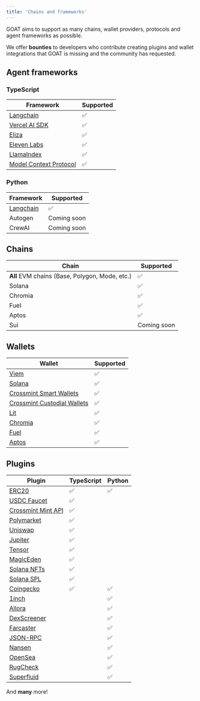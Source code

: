 ```yaml
---
title: 'Chains and frameworks'
---
```


GOAT aims to support as many chains, wallet providers, protocols and agent frameworks as possible.

We offer **bounties** to developers who contribute creating plugins and wallet integrations that GOAT is missing and the community has requested.

## Agent frameworks

### TypeScript
| Framework | Supported |
| -------- | ------------------------------------- |
| [Langchain](https://github.com/goat-sdk/goat/tree/main/typescript/packages/adapters/langchain) | ✅ |
| [Vercel AI SDK](https://github.com/goat-sdk/goat/tree/main/typescript/examples/vercel-ai) | ✅ |
| [Eliza](https://github.com/ai16z/eliza/tree/main/packages/plugin-goat) | ✅ |
| [Eleven Labs](https://github.com/goat-sdk/goat/tree/main/typescript/examples/eleven-labs/conversational-agent) | ✅ |
| [LlamaIndex](https://github.com/goat-sdk/goat/tree/main/typescript/packages/adapters/llamaindex) | ✅ |
| [Model Context Protocol](https://github.com/goat-sdk/goat/tree/main/typescript/packages/adapters/model-context-protocol) | ✅ |

### Python
| Framework | Supported |
| -------- | ------------------------------------- |
| [Langchain](https://github.com/goat-sdk/goat/tree/main/python/src/adapters/langchain) | ✅ |
| Autogen | Coming soon |
| CrewAI | Coming soon |

## Chains
| Chain | Supported | 
| -------- | ------------------------------------- |
| **All** EVM chains (Base, Polygon, Mode, etc.)      | ✅ |
| Solana   | ✅ |
| Chromia   | ✅ |
| Fuel   | ✅ |
| Aptos   | ✅ |
| Sui   | Coming soon |


## Wallets
| Wallet | Supported |
| -------- | ------------------------------------- |
| [Viem](https://github.com/goat-sdk/goat/tree/main/typescript/packages/wallets/viem) | ✅ |
| [Solana](https://github.com/goat-sdk/goat/tree/main/typescript/packages/wallets/solana) | ✅ |
| [Crossmint Smart Wallets](https://github.com/goat-sdk/goat/tree/main/typescript/packages/wallets/crossmint) | ✅ |
| [Crossmint Custodial Wallets](https://github.com/goat-sdk/goat/tree/main/typescript/packages/wallets/crossmint) | ✅ |
| [Lit](https://github.com/goat-sdk/goat/tree/main/typescript/packages/wallets/lit-protocol) | ✅ |
| [Chromia](https://github.com/goat-sdk/goat/tree/main/typescript/packages/wallets/chromia) | ✅ |
| [Fuel](https://github.com/goat-sdk/goat/tree/main/typescript/packages/wallets/fuel) | ✅ |
| [Aptos](https://github.com/goat-sdk/goat/tree/main/typescript/packages/wallets/aptos) | ✅ |

## Plugins
| Plugin | TypeScript | Python |
| -------- | ------------------------------------- | ------------------------------------- |
| [ERC20](https://github.com/goat-sdk/goat/tree/main/typescript/packages/plugins/erc20) | ✅ | ✅ |
| [USDC Faucet](https://github.com/goat-sdk/goat/tree/main/typescript/packages/wallets/crossmint) | ✅ | |
| [Crossmint Mint API](https://github.com/goat-sdk/goat/tree/main/typescript/packages/wallets/crossmint) | ✅ | |
| [Polymarket](https://github.com/goat-sdk/goat/tree/main/typescript/packages/plugins/polymarket) | ✅ | |
| [Uniswap](https://github.com/goat-sdk/goat/tree/main/typescript/packages/plugins/uniswap) | ✅ | |
| [Jupiter](https://github.com/goat-sdk/goat/tree/main/typescript/packages/plugins/jupiter) | ✅ | |
| [Tensor](https://github.com/goat-sdk/goat/tree/main/typescript/packages/plugins/tensor) | ✅ | |
| [MagicEden](https://github.com/goat-sdk/goat/tree/main/typescript/packages/plugins/solana-magiceden) | ✅ | |
| [Solana NFTs](https://github.com/goat-sdk/goat/tree/main/typescript/packages/plugins/solana-nfts) | ✅ | |
| [Solana SPL](https://github.com/goat-sdk/goat/tree/main/typescript/packages/plugins/spl-token) | ✅ | |
| [Coingecko](https://github.com/goat-sdk/goat/tree/main/typescript/packages/plugins/coingecko) | ✅ | ✅ |
| [1inch](https://github.com/goat-sdk/goat/tree/main/python/src/plugins/1inch) | | ✅ |
| [Allora](https://github.com/goat-sdk/goat/tree/main/python/src/plugins/allora) | | ✅ |
| [DexScreener](https://github.com/goat-sdk/goat/tree/main/python/src/plugins/dexscreener) | | ✅ |
| [Farcaster](https://github.com/goat-sdk/goat/tree/main/python/src/plugins/farcaster) | | ✅ |
| [JSON-RPC](https://github.com/goat-sdk/goat/tree/main/python/src/plugins/jsonrpc) | | ✅ |
| [Nansen](https://github.com/goat-sdk/goat/tree/main/python/src/plugins/nansen) | | ✅ |
| [OpenSea](https://github.com/goat-sdk/goat/tree/main/python/src/plugins/opensea) | | ✅ |
| [RugCheck](https://github.com/goat-sdk/goat/tree/main/python/src/plugins/rugcheck) | | ✅ |
| [Superfluid](https://github.com/goat-sdk/goat/tree/main/python/src/plugins/superfluid) | | ✅ |


And **many** more!
